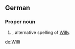 ==German==

===Proper noun===
{{infl|de|proper noun}}

# {{given name|male|lang=de}}, alternative spelling of [[Willy#German|Willy]].

[[de:Willi]]